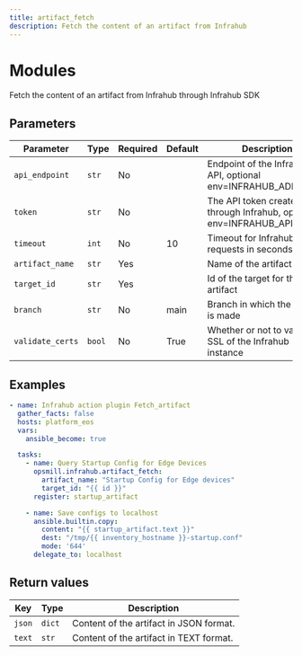 ```yaml
---
title: artifact_fetch
description: Fetch the content of an artifact from Infrahub
---
```


# Modules

Fetch the content of an artifact from Infrahub through Infrahub SDK

## Parameters

| Parameter | Type | Required | Default | Description |
|-----------|------|----------|---------|-------------|
| `api_endpoint` | `str` | No |  | Endpoint of the Infrahub API, optional env=INFRAHUB_ADDRESS |
| `token` | `str` | No |  | The API token created through Infrahub, optional env=INFRAHUB_API_TOKEN |
| `timeout` | `int` | No | 10 | Timeout for Infrahub requests in seconds |
| `artifact_name` | `str` | Yes |  | Name of the artifact |
| `target_id` | `str` | Yes |  | Id of the target for this artifact |
| `branch` | `str` | No | main | Branch in which the request is made |
| `validate_certs` | `bool` | No | True | Whether or not to validate SSL of the Infrahub instance |

## Examples

```yaml
- name: Infrahub action plugin Fetch_artifact
  gather_facts: false
  hosts: platform_eos
  vars:
    ansible_become: true

  tasks:
    - name: Query Startup Config for Edge Devices
      opsmill.infrahub.artifact_fetch:
        artifact_name: "Startup Config for Edge devices"
        target_id: "{{ id }}"
      register: startup_artifact

    - name: Save configs to localhost
      ansible.builtin.copy:
        content: "{{ startup_artifact.text }}"
        dest: "/tmp/{{ inventory_hostname }}-startup.conf"
        mode: '644'
      delegate_to: localhost
```

## Return values

| Key | Type | Description |
|-----|------|-------------|
| `json` | `dict` | Content of the artifact in JSON format. |
| `text` | `str` | Content of the artifact in TEXT format. |
